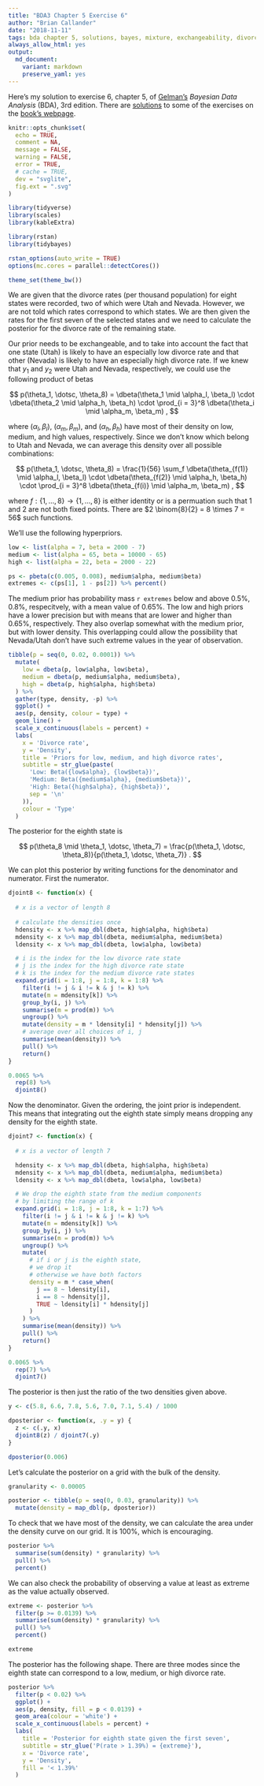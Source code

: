 ```yaml
---
title: "BDA3 Chapter 5 Exercise 6"
author: "Brian Callander"
date: "2018-11-11"
tags: bda chapter 5, solutions, bayes, mixture, exchangeability, divorce rates
always_allow_html: yes
output: 
  md_document:
    variant: markdown
    preserve_yaml: yes
---
```


Here's my solution to exercise 6, chapter 5, of [Gelman's](https://andrewgelman.com/) *Bayesian Data Analysis* (BDA), 3rd edition. There are [solutions](http://www.stat.columbia.edu/~gelman/book/solutions.pdf) to some of the exercises on the [book's webpage](http://www.stat.columbia.edu/~gelman/book/).

<!--more-->

<div style="display:none">
  $\DeclareMathOperator{\dbinomial}{Binomial}
   \DeclareMathOperator{\dbern}{Bernoulli}
   \DeclareMathOperator{\dpois}{Poisson}
   \DeclareMathOperator{\dnorm}{Normal}
   \DeclareMathOperator{\dt}{t}
   \DeclareMathOperator{\dcauchy}{Cauchy}
   \DeclareMathOperator{\dexponential}{Exp}
   \DeclareMathOperator{\duniform}{Uniform}
   \DeclareMathOperator{\dgamma}{Gamma}
   \DeclareMathOperator{\dinvgamma}{InvGamma}
   \DeclareMathOperator{\invlogit}{InvLogit}
   \DeclareMathOperator{\logit}{Logit}
   \DeclareMathOperator{\ddirichlet}{Dirichlet}
   \DeclareMathOperator{\dbeta}{Beta}$
</div>

```r
knitr::opts_chunk$set(
  echo = TRUE,
  comment = NA,
  message = FALSE,
  warning = FALSE,
  error = TRUE,
  # cache = TRUE,
  dev = "svglite",
  fig.ext = ".svg" 
)

library(tidyverse)
library(scales)
library(kableExtra)

library(rstan)
library(tidybayes)

rstan_options(auto_write = TRUE)
options(mc.cores = parallel::detectCores())

theme_set(theme_bw())

```

We are given that the divorce rates (per thousand population) for eight states were recorded, two of which were Utah and Nevada. However, we are not told which rates correspond to which states. We are then given the rates for the first seven of the selected states and we need to calculate the posterior for the divorce rate of the remaining state.

Our prior needs to be exchangeable, and to take into account the fact that one state (Utah) is likely to have an especially low divorce rate and that other (Nevada) is likely to have an especially high divorce rate. If we knew that $y_1$ and $y_2$ were Utah and Nevada, respectively, we could use the following product of betas

$$
p(\theta_1, \dotsc, \theta_8)
=
\dbeta(\theta_1 \mid \alpha_l, \beta_l)
\cdot
\dbeta(\theta_2 \mid \alpha_h, \beta_h)
\cdot
\prod_{i = 3}^8
\dbeta(\theta_i \mid \alpha_m, \beta_m)
,
$$

where $(\alpha_l, \beta_l)$, $(\alpha_m, \beta_m)$, and $(\alpha_h, \beta_h)$ have most of their density on low, medium, and high values, respectively. Since we don't know which belong to Utah and Nevada, we can average this density over all possible combinations:

$$
p(\theta_1, \dotsc, \theta_8)
=
\frac{1}{56}
\sum_f
\dbeta(\theta_{f(1)} \mid \alpha_l, \beta_l)
\cdot
\dbeta(\theta_{f(2)} \mid \alpha_h, \beta_h)
\cdot
\prod_{i = 3}^8
\dbeta(\theta_{f(i)} \mid \alpha_m, \beta_m)
,
$$

where $f: \{1, \dotsc, 8 \} \to \{1, \dotsc, 8 \}$ is either identity or is a permuation such that 1 and 2 are not both fixed points. There are $2 \binom{8}{2} = 8 \times 7 = 56$ such functions.

We'll use the following hyperpriors.

```r
low <- list(alpha = 7, beta = 2000 - 7)
medium <- list(alpha = 65, beta = 10000 - 65)
high <- list(alpha = 22, beta = 2000 - 22)
```

```r
ps <- pbeta(c(0.005, 0.008), medium$alpha, medium$beta)
extremes <- c(ps[1], 1 - ps[2]) %>% percent()
```

The medium prior has probability mass `r extremes` below and above 0.5%, 0.8%, respecitvely, with a mean value of 0.65%. The low and high priors have a lower precision but with means that are lower and higher than 0.65%, respectively. They also overlap somewhat with the medium prior, but with lower density. This overlapping could allow the possibility that Nevada/Utah don't have such extreme values in the year of observation.

```r
tibble(p = seq(0, 0.02, 0.0001)) %>% 
  mutate(
    low = dbeta(p, low$alpha, low$beta),
    medium = dbeta(p, medium$alpha, medium$beta),
    high = dbeta(p, high$alpha, high$beta)
  ) %>% 
  gather(type, density, -p) %>% 
  ggplot() +
  aes(p, density, colour = type) +
  geom_line() +
  scale_x_continuous(labels = percent) +
  labs(
    x = 'Divorce rate',
    y = 'Density',
    title = 'Priors for low, medium, and high divorce rates',
    subtitle = str_glue(paste(
      'Low: Beta({low$alpha}, {low$beta})',
      'Medium: Beta({medium$alpha}, {medium$beta})',
      'High: Beta({high$alpha}, {high$beta})',
      sep = '\n'
    )),
    colour = 'Type'
  )
```

The posterior for the eighth state is

$$
p(\theta_8 \mid \theta_1, \dotsc, \theta_7)
=
\frac{p(\theta_1, \dotsc, \theta_8)}{p(\theta_1, \dotsc, \theta_7)}
.
$$

We can plot this posterior by writing functions for the denominator and numerator. First the numerator.

```r
djoint8 <- function(x) {
  
  # x is a vector of length 8
  
  # calculate the densities once
  hdensity <- x %>% map_dbl(dbeta, high$alpha, high$beta)
  mdensity <- x %>% map_dbl(dbeta, medium$alpha, medium$beta)
  ldensity <- x %>% map_dbl(dbeta, low$alpha, low$beta)

  # i is the index for the low divorce rate state
  # j is the index for the high divorce rate state
  # k is the index for the medium divorce rate states
  expand.grid(i = 1:8, j = 1:8, k = 1:8) %>% 
    filter(i != j & i != k & j != k) %>% 
    mutate(m = mdensity[k]) %>% 
    group_by(i, j) %>% 
    summarise(m = prod(m)) %>% 
    ungroup() %>% 
    mutate(density = m * ldensity[i] * hdensity[j]) %>% 
    # average over all choices of i, j
    summarise(mean(density)) %>% 
    pull() %>% 
    return()
}

0.0065 %>% 
  rep(8) %>% 
  djoint8()
```

Now the denominator. Given the ordering, the joint prior is independent. This means that integrating out the eighth state simply means dropping any density for the eighth state.

```r
djoint7 <- function(x) {
  
  # x is a vector of length 7

  hdensity <- x %>% map_dbl(dbeta, high$alpha, high$beta)
  mdensity <- x %>% map_dbl(dbeta, medium$alpha, medium$beta)
  ldensity <- x %>% map_dbl(dbeta, low$alpha, low$beta)

  # We drop the eighth state from the medium components
  # by limiting the range of k
  expand.grid(i = 1:8, j = 1:8, k = 1:7) %>% 
    filter(i != j & i != k & j != k) %>% 
    mutate(m = mdensity[k]) %>% 
    group_by(i, j) %>% 
    summarise(m = prod(m)) %>% 
    ungroup() %>% 
    mutate(
      # if i or j is the eighth state,
      # we drop it
      # otherwise we have both factors
      density = m * case_when(
        j == 8 ~ ldensity[i],
        i == 8 ~ hdensity[j],
        TRUE ~ ldensity[i] * hdensity[j]
      )
    ) %>% 
    summarise(mean(density)) %>% 
    pull() %>% 
    return()
}

0.0065 %>% 
  rep(7) %>% 
  djoint7()
```

The posterior is then just the ratio of the two densities given above.

```r
y <- c(5.8, 6.6, 7.8, 5.6, 7.0, 7.1, 5.4) / 1000

dposterior <- function(x, .y = y) {
  z <- c(.y, x)
  djoint8(z) / djoint7(.y)
}

dposterior(0.006)
```

Let's calculate the posterior on a grid with the bulk of the density.

```r
granularity <- 0.00005

posterior <- tibble(p = seq(0, 0.03, granularity)) %>% 
  mutate(density = map_dbl(p, dposterior))
```

To check that we have most of the density, we can calculate the area under the density curve on our grid. It is 100%, which is encouraging.

```r
posterior %>% 
  summarise(sum(density) * granularity) %>% 
  pull() %>% 
  percent()
```

We can also check the probability of observing a value at least as extreme as the value actually observed.

```r
extreme <- posterior %>% 
  filter(p >= 0.0139) %>% 
  summarise(sum(density) * granularity) %>% 
  pull() %>% 
  percent()

extreme 
```

The posterior has the following shape. There are three modes since the eighth state can correspond to a low, medium, or high divorce rate.

```r
posterior %>% 
  filter(p < 0.02) %>% 
  ggplot() +
  aes(p, density, fill = p < 0.0139) +
  geom_area(colour = 'white') +
  scale_x_continuous(labels = percent) +
  labs(
    title = 'Posterior for eighth state given the first seven',
    subtitle = str_glue('P(rate > 1.39%) = {extreme}'),
    x = 'Divorce rate',
    y = 'Density',
    fill = '< 1.39%'
  )
  
```
